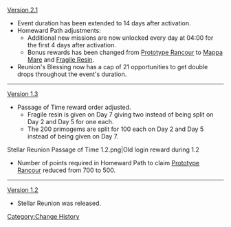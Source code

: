 [[Version 2.1]]
*Event duration has been extended to 14 days after activation.
*Homeward Path adjustments:
**Additional new missions are now unlocked every day at 04:00 for the first 4 days after activation.
**Bonus rewards has been changed from [[Prototype Rancour]] to [[Mappa Mare]] and [[Fragile Resin]].
*Reunion's Blessing now has a cap of 21 opportunities to get double drops throughout the event's duration.
----
[[Version 1.3]]
*Passage of Time reward order adjusted.
**Fragile resin is given on Day 7 giving two instead of being split on Day 2 and Day 5 for one each.
**The 200 primogems are split for 100 each on Day 2 and Day 5 instead of being given on Day 7.
<gallery hideaddbutton="true" captionalign="center">
Stellar Reunion Passage of Time 1.2.png|Old login reward during 1.2
</gallery>
*Number of points required in Homeward Path to claim [[Prototype Rancour]] reduced from 700 to 500.
----
[[Version 1.2]]
*Stellar Reunion was released.
<noinclude>[[Category:Change History]]</noinclude>